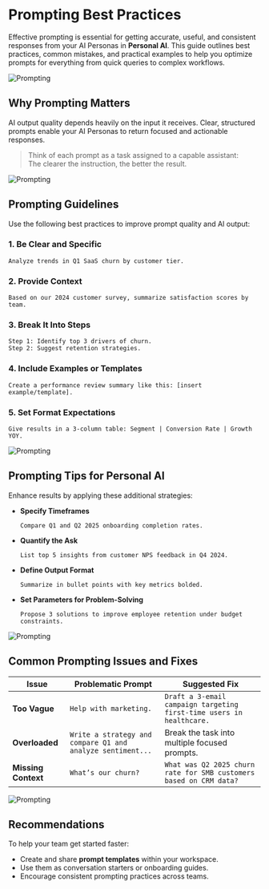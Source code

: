 
# Prompting Best Practices

Effective prompting is essential for getting accurate, useful, and consistent responses from your AI Personas in **Personal AI**.
This guide outlines best practices, common mistakes, and practical examples to help you optimize prompts for everything from quick queries to complex workflows.

![Prompting](/images/prompt11.png)

## Why Prompting Matters

AI output quality depends heavily on the input it receives. Clear, structured prompts enable your AI Personas to return focused and actionable responses.

> Think of each prompt as a task assigned to a capable assistant:  
> The clearer the instruction, the better the result.

![Prompting](/images/prompt22.png)

## Prompting Guidelines

Use the following best practices to improve prompt quality and AI output:

### 1. Be Clear and Specific

```text
Analyze trends in Q1 SaaS churn by customer tier.
````

### 2. Provide Context

```text
Based on our 2024 customer survey, summarize satisfaction scores by team.
```

### 3. Break It Into Steps

```text
Step 1: Identify top 3 drivers of churn.  
Step 2: Suggest retention strategies.
```

### 4. Include Examples or Templates

```text
Create a performance review summary like this: [insert example/template].
```

### 5. Set Format Expectations

```text
Give results in a 3-column table: Segment | Conversion Rate | Growth YOY.
```

![Prompting](/images/prompt33.png)


## Prompting Tips for Personal AI

Enhance results by applying these additional strategies:

* **Specify Timeframes**

  ```text
  Compare Q1 and Q2 2025 onboarding completion rates.
  ```

* **Quantify the Ask**

  ```text
  List top 5 insights from customer NPS feedback in Q4 2024.
  ```

* **Define Output Format**

  ```text
  Summarize in bullet points with key metrics bolded.
  ```

* **Set Parameters for Problem-Solving**

  ```text
  Propose 3 solutions to improve employee retention under budget constraints.
  ```

![Prompting](/images/prompt44.png)


## Common Prompting Issues and Fixes

| Issue               | Problematic Prompt                                         | Suggested Fix                                                        |
| ------------------- | ---------------------------------------------------------- | -------------------------------------------------------------------- |
| **Too Vague**       | `Help with marketing.`                                     | `Draft a 3-email campaign targeting first-time users in healthcare.` |
| **Overloaded**      | `Write a strategy and compare Q1 and analyze sentiment...` | Break the task into multiple focused prompts.                        |
| **Missing Context** | `What’s our churn?`                                        | `What was Q2 2025 churn rate for SMB customers based on CRM data?`   |


![Prompting](/images/prompt55.png)


## Recommendations

To help your team get started faster:

* Create and share **prompt templates** within your workspace.
* Use them as conversation starters or onboarding guides.
* Encourage consistent prompting practices across teams.
